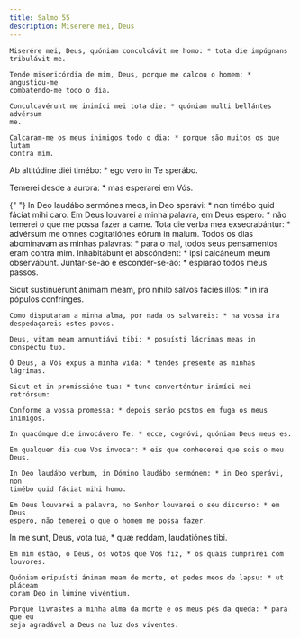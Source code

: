 ```yaml
---
title: Salmo 55
description: Miserere mei, Deus
---
```


<div class="side-by-side not-content">

    Miserére mei, Deus, quóniam conculcávit me homo: * tota die impúgnans
    tribulávit me.

    Tende misericórdia de mim, Deus, porque me calcou o homem: * angustiou-me
    combatendo-me todo o dia.

    Conculcavérunt me inimíci mei tota die: * quóniam multi bellántes advérsum
    me.

    Calcaram-me os meus inimigos todo o dia: * porque são muitos os que lutam
    contra mim.

Ab altitúdine diéi timébo: \* ego vero in Te sperábo.</span>

Temerei desde a aurora: \* mas esperarei em Vós.

{" "}
<span>
  In Deo laudábo sermónes meos, in Deo sperávi: * non timébo quid fáciat mihi
  caro. Em Deus louvarei a minha palavra, em Deus espero: * não temerei o que me
  possa fazer a carne. Tota die verba mea exsecrabántur: * advérsum me omnes
  cogitatiónes eórum in malum. Todos os dias abominavam as minhas palavras: *
  para o mal, todos seus pensamentos eram contra mim. Inhabitábunt et
  abscóndent: * ipsi calcáneum meum observábunt.
</span>
Juntar-se-ão e esconder-se-ão: * espiarão todos meus passos.

  <span>
    Sicut sustinuérunt ánimam meam, pro níhilo salvos fácies illos: * in ira
    pópulos confrínges.
 
    Como disputaram a minha alma, por nada os salvareis: * na vossa ira
    despedaçareis estes povos.
 
    Deus, vitam meam annuntiávi tibi: * posuísti lácrimas meas in conspéctu tuo.
 
    Ó Deus, a Vós expus a minha vida: * tendes presente as minhas lágrimas.
 
    Sicut et in promissióne tua: * tunc converténtur inimíci mei retrórsum:
 
    Conforme a vossa promessa: * depois serão postos em fuga os meus inimigos.
 
    In quacúmque die invocávero Te: * ecce, cognóvi, quóniam Deus meus es.
 
    Em qualquer dia que Vos invocar: * eis que conhecerei que sois o meu Deus.
 
    In Deo laudábo verbum, in Dómino laudábo sermónem: * in Deo sperávi, non
    timébo quid fáciat mihi homo.
 
    Em Deus louvarei a palavra, no Senhor louvarei o seu discurso: * em Deus
    espero, não temerei o que o homem me possa fazer.

In me sunt, Deus, vota tua, \* quæ reddam, laudatiónes tibi.

    Em mim estão, ó Deus, os votos que Vos fiz, * os quais cumprirei com
    louvores.

    Quóniam eripuísti ánimam meam de morte, et pedes meos de lapsu: * ut pláceam
    coram Deo in lúmine vivéntium.

    Porque livrastes a minha alma da morte e os meus pés da queda: * para que eu
    seja agradável a Deus na luz dos viventes.

</div>
